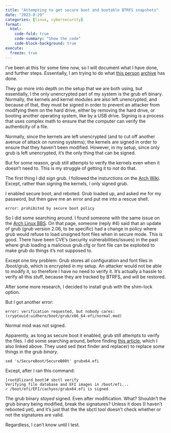 ```yaml
---
title: "Attempting to get secure boot and bootable BTRFS snapshots"
date: "2023-8-29"
categories: [linux, cybersecurity]
format:
  html:
    code-fold: true
    code-summary: "Show the code"
    code-block-background: true
execute:
  freeze: true
---
```


I've been at this for some time now, so I will document what I have done, and further steps. 
Essentially, I am trying to do what [this person](https://wejn.org/2021/09/fixing-grub-verification-requested-nobody-cares/) [archive](https://web.archive.org/web/20230609152526/https://wejn.org/2021/09/fixing-grub-verification-requested-nobody-cares/) has done. 

They go more into depth on the setup that we are both using, but essentially, I the only unencrypted part of my system is the grub efi binary. Normally, the kernels and kernel modules are also left unencrypted, and because of that, they must be signed in order to prevent an attacker from modifying them on the hard drive, either by removing the hard drive, or booting another operating system, like by a USB drive. Signing is a process that uses complex math to ensure that the computer can verify the authenticity of a file. 

Normally, since the kernels are left unencrypted (and to cut off another avenue of attack on running systems), the kernels are signed in order to ensure that they haven't been modified. However, in my setup, since only grub is left unencrypted, it's the only thing that can be signed.

But for some reason, grub still attempts to verify the kernels even when it doesn't need to. This is my struggle of getting it to *not* do that. 

The first thing I did sign grub. I followed the insturctions on the [Arch Wiki](https://wiki.archlinux.org/title/Unified_Extensible_Firmware_Interface/Secure_Boot#Assisted_process_with_sbctl). Except, rather than signing the kernels, I only signed grub. 

I enabled secure boot, and reboted. Grub loaded up, and asked me for my password, but then gave me an error and put me into a rescue shell. 

```
error: prohibited by secure boot policy
```

So I did some searching around. I found someone with the same issue on the [Arch Linux BBS](https://bbs.archlinux.org/viewtopic.php?id=282076). On that page, someone (reply #4) said that an update of grub (grub version 2.06, to be specific) had a change in policy where grub would refuse to load unsigned font files when in secure mode. This is good. There have been CVE's (security vulnerabilities/issues) in the past where grub loading a malicious grub.cfg or font file can be exploited to make grub do things it's not supposed to. 

Except one tiny problem: Grub stores all configuration and font files in /boot/grub, which is encrypted in my setup. An attacker would not be able to modify it, so therefore I have no need to verify it. It's actually a hassle to verify all this stuff, because they are tracked by BTRFS, and will be restored. 

After some more research, I decided to install grub with the shim-lock option.

But I got another error:

```
error: verification requested, but nobody cares: (cryptouid:uidhere/boot/grub/x86_64-efi/normal.mod)
```

Normal mod was not signed.

Apparently, as long as secure boot it enabled, grub still attempts to verify the files. I did some searching around, before finding [this article](https://wejn.org/2021/09/fixing-grub-verification-requested-nobody-cares/), which I also linked above. They used sed (text finder and replacer) to replace some things in the grub *binary*. 

```
sed 's/SecureBoot/SecureB00t' grubx64.efi
```

Except, after I ran this command:

```
[root@lizard boot]# sbctl verify
Verifying file database and EFI images in /boot/efi...
✓ /boot/efi/EFI/cachyos/grubx64.efi is signed
```

The grub binary *stayed* signed. Even after modification. What? Shouldn't the grub binary being modified, break the signatures? Unless it does (I haven't rebooted yet), and it's just that the the sbctl tool doesn't check whether or not the signatures are valid. 

Regardless, I can't know until I test. 